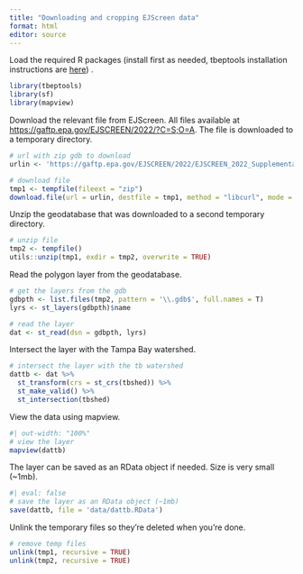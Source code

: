 ```yaml
---
title: "Downloading and cropping EJScreen data"
format: html
editor: source
---
```


Load the required R packages (install first as needed, tbeptools installation instructions are [here](https://tbep-tech.github.io/tbeptools/))
.
```r
library(tbeptools)
library(sf)
library(mapview)
```

Download the relevant file from EJScreen.  All files available at <https://gaftp.epa.gov/EJSCREEN/2022/?C=S;O=A>.  The file is downloaded to a temporary directory. 

```r
# url with zip gdb to download
urlin <- 'https://gaftp.epa.gov/EJSCREEN/2022/EJSCREEN_2022_Supplemental_with_AS_CNMI_GU_VI_Tracts.gdb.zip'

# download file
tmp1 <- tempfile(fileext = "zip")
download.file(url = urlin, destfile = tmp1, method = "libcurl", mode = "wb")
```

Unzip the geodatabase that was downloaded to a second temporary directory. 

```r
# unzip file
tmp2 <- tempfile()
utils::unzip(tmp1, exdir = tmp2, overwrite = TRUE)
```

Read the polygon layer from the geodatabase.

```r
# get the layers from the gdb
gdbpth <- list.files(tmp2, pattern = '\\.gdb$', full.names = T)
lyrs <- st_layers(gdbpth)$name

# read the layer
dat <- st_read(dsn = gdbpth, lyrs)
```

Intersect the layer with the Tampa Bay watershed.

```r
# intersect the layer with the tb watershed
dattb <- dat %>% 
  st_transform(crs = st_crs(tbshed)) %>% 
  st_make_valid() %>% 
  st_intersection(tbshed)
```

View the data using mapview.

```r
#| out-width: "100%"
# view the layer
mapview(dattb)
```

The layer can be saved as an RData object if needed.  Size is very small (~1mb).

```r
#| eval: false
# save the layer as an RData object (~1mb)
save(dattb, file = 'data/dattb.RData')
```

Unlink the temporary files so they're deleted when you're done. 

```r
# remove temp files
unlink(tmp1, recursive = TRUE)
unlink(tmp2, recursive = TRUE)
```

